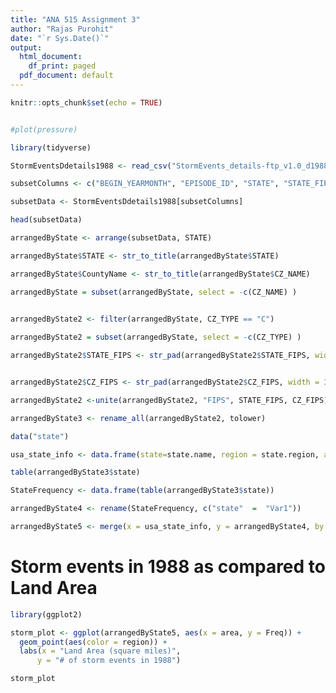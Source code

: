 ---
title: "ANA 515 Assignment 3"
author: "Rajas Purohit"
date: "`r Sys.Date()`"
output:
  html_document:
    df_print: paged
  pdf_document: default
---

```{r setup, include=FALSE}
knitr::opts_chunk$set(echo = TRUE)
```

<!-- ## R Markdown -->
<!-- This is an R Markdown document. Markdown is a simple formatting syntax for authoring HTML, PDF, and MS Word documents. For more details on using R Markdown see <http://rmarkdown.rstudio.com>. -->
<!-- When you click the **Knit** button a document will be generated that includes both content as well as the output of any embedded R code chunks within the document. You can embed an R code chunk like this: -->
```{r cars, echo=FALSE}
```
<!-- ## Including Plots -->
```{r pressure, echo=FALSE}
#plot(pressure)
```


<!-- Directions: -->
<!-- 1.	Go to https://www1.ncdc.noaa.gov/pub/data/swdi/stormevents/csvfiles/ and download the bulk storm details data for the year you were assigned, in the file that starts “StormEvents_details” and includes “dXXXX”. For example, it looks like this for 2017:   -->
<!-- *Make sure it is the details file, not fatalities or locations -->
<!-- Move this into a good local directory for your current working directory and read and save it. (5 points) -->

``` {r section1, include=FALSE, echo = FALSE}

library(tidyverse)

StormEventsDdetails1988 <- read_csv("StormEvents_details-ftp_v1.0_d1988_c20220425.csv")

```



<!-- 2.	Limit the dataframe to the following columns: (10 points) -->
<!-- •	BEGIN_YEARMONTH -->
<!-- •	EPISODE_ID -->
<!-- •	STATE -->
<!-- •	STATE_ FIPS -->
<!-- •	CZ_NAME (this is the county name) -->
<!-- •	CZ_TYPE -->
<!-- •	CZ_FIPS -->
<!-- •	EVENT_TYPE -->

``` {r section2, include=FALSE, echo = FALSE}

subsetColumns <- c("BEGIN_YEARMONTH", "EPISODE_ID", "STATE", "STATE_FIPS", "CZ_NAME", "CZ_TYPE", "CZ_FIPS", "EVENT_TYPE")

subsetData <- StormEventsDdetails1988[subsetColumns]

head(subsetData)

```



<!-- 3.	Arrange the data by the state name (STATE) (5 points)  -->

``` {r section3, include=FALSE, echo = FALSE}

arrangedByState <- arrange(subsetData, STATE)

```



<!-- 4.	Change state and county names to title case (e.g., “New Jersey” instead of “NEW JERSEY”) (5 points)  -->

``` {r section4, include=FALSE, echo = FALSE}

arrangedByState$STATE <- str_to_title(arrangedByState$STATE)

arrangedByState$CountyName <- str_to_title(arrangedByState$CZ_NAME)

arrangedByState = subset(arrangedByState, select = -c(CZ_NAME) )
                                                    

```



<!-- 5.	Limit to the events listed by county FIPS (CZ_TYPE of “C”) and then remove the CZ_TYPE column (5 points)  -->

``` {r section5, include=FALSE, echo = FALSE}

arrangedByState2 <- filter(arrangedByState, CZ_TYPE == "C")

arrangedByState2 = subset(arrangedByState, select = -c(CZ_TYPE) )

```



<!-- 6.	Pad the state and county FIPS with a “0” at the beginning (hint: there’s a function in stringr to do this) and then unite the two columns to make one FIPS column with the new state-county FIPS code (5 points)  -->

``` {r section6, include=FALSE, echo = FALSE}

arrangedByState2$STATE_FIPS <- str_pad(arrangedByState2$STATE_FIPS, width = 3, side = "left", pad = "0", use_width = TRUE)


arrangedByState2$CZ_FIPS <- str_pad(arrangedByState2$CZ_FIPS, width = 3, side = "left", pad = "0")

arrangedByState2 <-unite(arrangedByState2, "FIPS", STATE_FIPS, CZ_FIPS)


```


<!-- 7.	Change all the column names to lower case (you may want to try the rename_all function for this) (5 points)  -->

``` {r section7, include=FALSE, echo = FALSE}

arrangedByState3 <- rename_all(arrangedByState2, tolower)

```



<!-- 8.	There is data that comes with base R on U.S. states (data("state")). Use that to create a dataframe with these three columns: state name, area, and region (5 points) -->

``` {r section8, include=FALSE, echo = FALSE}

data("state")

usa_state_info <- data.frame(state=state.name, region = state.region, area = state.area)

```



<!-- 9.	Create a dataframe with the number of events per state. Merge in the state information dataframe you just created in step 8. Remove any states that are not in the state information dataframe. (5 points)  -->

``` {r section9, include=FALSE, echo = FALSE}

table(arrangedByState3$state)

StateFrequency <- data.frame(table(arrangedByState3$state))

arrangedByState4 <- rename(StateFrequency, c("state"  =  "Var1"))

arrangedByState5 <- merge(x = usa_state_info, y = arrangedByState4, by.x= "state", by.y = "state")

```

# Storm events in 1988 as compared to Land Area

<!-- 10.	Create the following plot (10 points):  -->

``` {r section10, echo = FALSE}

library(ggplot2)

storm_plot <- ggplot(arrangedByState5, aes(x = area, y = Freq)) +
  geom_point(aes(color = region)) +
  labs(x = "Land Area (square miles)",
      y = "# of storm events in 1988")

storm_plot

```




<!-- 11.	Create a new repository in your GitHub (ANA 515 Assignment 3) and upload your code file.  -->
<!-- Include a Readme file as well.  -->
<!-- Include a screenshot or output file of the plot.  -->
<!-- You should have 3 files in the new repository. -->



<!-- 12.	Submit your GitHub link to the assignments page in the Blackboard course site.  -->
